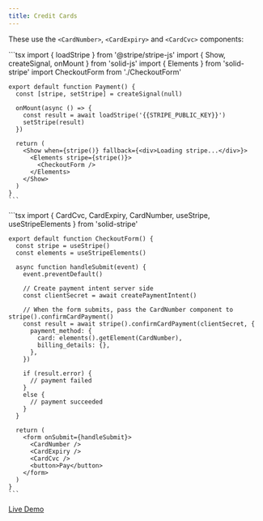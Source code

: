 ```yaml
---
title: Credit Cards
---
```



These use the `<CardNumber>`, `<CardExpiry>` and `<CardCvc>` components:

<Tabs>
  <TabItem label="Payment.tsx">
    ```tsx
    import { loadStripe } from '@stripe/stripe-js'
    import { Show, createSignal, onMount } from 'solid-js'
    import { Elements } from 'solid-stripe'
    import CheckoutForm from './CheckoutForm'

    export default function Payment() {
      const [stripe, setStripe] = createSignal(null)

      onMount(async () => {
        const result = await loadStripe('{{STRIPE_PUBLIC_KEY}}')
        setStripe(result)
      })

      return (
        <Show when={stripe()} fallback={<div>Loading stripe...</div>}>
          <Elements stripe={stripe()}>
            <CheckoutForm />
          </Elements>
        </Show>
      )
    }
    ```
  </TabItem>
  <TabItem label="CheckoutForm.tsx">
    ```tsx
    import {
      CardCvc,
      CardExpiry,
      CardNumber,
      useStripe,
      useStripeElements
    } from 'solid-stripe'

    export default function CheckoutForm() {
      const stripe = useStripe()
      const elements = useStripeElements()

      async function handleSubmit(event) {
        event.preventDefault()

        // Create payment intent server side
        const clientSecret = await createPaymentIntent()

        // When the form submits, pass the CardNumber component to stripe().confirmCardPayment()
        const result = await stripe().confirmCardPayment(clientSecret, {
          payment_method: {
            card: elements().getElement(CardNumber),
            billing_details: {},
          },
        })

        if (result.error) {
          // payment failed
        }
        else {
          // payment succeeded
        }
      }

      return (
        <form onSubmit={handleSubmit}>
          <CardNumber />
          <CardExpiry />
          <CardCvc />
          <button>Pay</button>
        </form>
      )
    }
    ```
  </TabItem>
</Tabs>

[Live Demo](https://solid-stripe.vercel.app/payment-element)
